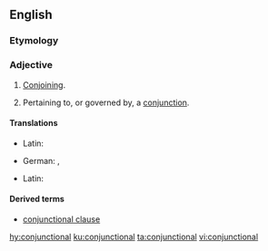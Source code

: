 ==English==

===Etymology===
{{suffix|conjunction|al|lang=en}}

===Adjective===
{{en-adj|-}}

# [[conjoin|Conjoin]]ing.
# {{context|linguistics|lang=en}} Pertaining to, or governed by, a [[conjunction]].

====Translations====
{{trans-top|conjoining}}
{{trans-mid}}
* Latin: {{t+|la|conjunctionalis}}
{{trans-bottom}}

{{trans-top|pertaining to, or governed by, a conjunction}}
* German: {{t+|de|bindewörtlich}}, {{t+|de|konjunktional}}
{{trans-mid}}
* Latin: {{t+|la|conjunctionalis}}
{{trans-bottom}}

====Derived terms====
* [[conjunctional clause]]

[[hy:conjunctional]]
[[ku:conjunctional]]
[[ta:conjunctional]]
[[vi:conjunctional]]